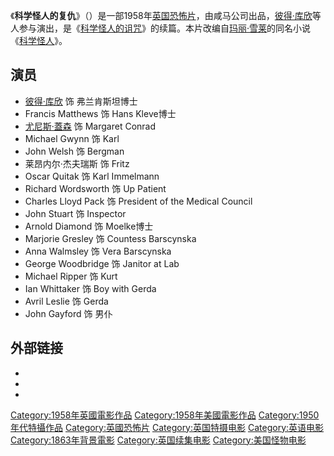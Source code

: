 {{Infobox film
| name = 科学怪人的复仇
| original_name = {{lang|en|''The Revenge of Frankenstein''}}
| image = Revengetitle.jpg
| director = [[Terence_Fisher|Terence Fisher]]
| producer = [[Anthony_Hinds|Anthony Hinds]]
| writer = [[Jimmy_Sangster|Jimmy Sangster]]
| starring = [[彼得·库欣|彼得·库欣]]<br>[[Francis_Matthews_(actor)|Francis Matthews]]<br>[[Eunice_Gayson|Eunice Gayson]]<br>[[Michael_Gwynn|Michael Gwynn]]
| music = [[Leonard_Salzedo|Leonard Salzedo]]
| cinematography = Jack Asher, B.S.C.
| editing = Alfred Cox
| studio  = {{le|咸馬電影製作|Hammer Film Productions}} (Hammer Studios)
| distributor = [[哥倫比亞電影公司|哥倫比亞電影公司]]
| released = {{Film date|1958|6|1|美國}}
| runtime = 89分鐘
| country = {{UK}}
| language = 英語
}}
《'''科学怪人的复仇'''》（{{lang-en|''The Revenge of Frankenstein''}}）是一部1958年[[英国|英国]][[恐怖片|恐怖片]]，由咸马公司出品，[[彼得·库欣|彼得·库欣]]等人参与演出，是《[[科学怪人的诅咒|科学怪人的诅咒]]》的续篇。本片改编自[[玛丽·雪莱|玛丽·雪莱]]的同名小说《[[科学怪人|科学怪人]]》。

==演员==
* [[彼得·库欣|彼得·库欣]] 饰 弗兰肯斯坦博士
* Francis Matthews 饰 Hans Kleve博士
* [[尤尼斯·蓋森|尤尼斯·蓋森]] 饰 Margaret Conrad
* Michael Gwynn 饰 Karl
* John Welsh 饰 Bergman
* 莱昂内尔·杰夫瑞斯 饰 Fritz
* Oscar Quitak 饰 Karl Immelmann
* Richard Wordsworth 饰 Up Patient
* Charles Lloyd Pack 饰 President of the Medical Council
* John Stuart 饰 Inspector
* Arnold Diamond 饰 Moelke博士
* Marjorie Gresley 饰 Countess Barscynska 
* Anna Walmsley 饰 Vera Barscynska
* George Woodbridge 饰 Janitor at Lab
* Michael Ripper 饰 Kurt
* Ian Whittaker 饰 Boy with Gerda
* Avril Leslie 饰 Gerda
* John Gayford 饰 男仆 

==外部链接==
* {{IMDb title|0050894}}
*{{豆瓣|2058951}}
* {{Amg movie|107732}}

{{科学怪人}}
{{DEFAULTSORT:Revenge of Frankenstein, The}}
[[Category:1958年英國電影作品|Category:1958年英國電影作品]]
[[Category:1958年美國電影作品|Category:1958年美國電影作品]]
[[Category:1950年代特攝作品|Category:1950年代特攝作品]]
[[Category:英國恐怖片|Category:英國恐怖片]]
[[Category:英国特摄电影|Category:英国特摄电影]]
[[Category:英语电影|Category:英语电影]]
[[Category:1863年背景電影|Category:1863年背景電影]]
[[Category:英国续集电影|Category:英国续集电影]]
[[Category:美国怪物电影|Category:美国怪物电影]]
